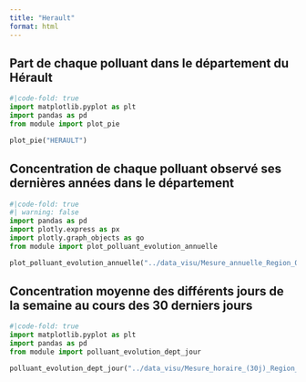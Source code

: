 ```yaml
---
title: "Herault"
format: html
---
```

## Part de chaque polluant dans le département du Hérault
```python
#|code-fold: true
import matplotlib.pyplot as plt
import pandas as pd
from module import plot_pie

plot_pie("HERAULT")
```

## Concentration de chaque polluant observé ses dernières années dans le département

```python
#|code-fold: true
#| warning: false
import pandas as pd
import plotly.express as px
import plotly.graph_objects as go
from module import plot_polluant_evolution_annuelle

plot_polluant_evolution_annuelle("../data_visu/Mesure_annuelle_Region_Occitanie_Polluants_Principaux.csv","HERAULT",['NO2', 'PM2.5', 'PM10', 'NOX', 'NO','O3'])
```

## Concentration moyenne des différents jours de la semaine au cours des 30 derniers jours

```python
#|code-fold: true
import matplotlib.pyplot as plt
import pandas as pd
from module import polluant_evolution_dept_jour

polluant_evolution_dept_jour("../data_visu/Mesure_horaire_(30j)_Region_Occitanie_Polluants_Reglementaires.csv",['NO2', 'PM2.5', 'PM10', 'NOX', 'NO','O3'],"HERAULT")
```